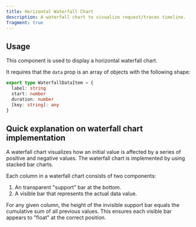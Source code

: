 ```yaml
---
title: Horizontal Waterfall Chart
description: A waterfall chart to visualize request/traces timeline.
fragment: true
---
```


<ComponentPreview name="horizontal-waterfall-chart" peekCode wide />

## Usage

This component is used to display a horizontal waterfall chart.

It requires that the `data` prop is an array of objects with the following shape:

```ts
export type WaterfallDataItem = {
  label: string
  start: number
  duration: number
  [key: string]: any
}
```

## Quick explanation on waterfall chart implementation

A waterfall chart visualizes how an initial value is affected by a series of positive and negative values. The waterfall chart is implemented by using stacked bar charts.

Each column in a waterfall chart consists of two components:

1. An transparent "support" bar at the bottom.
2. A visible bar that represents the actual data value.

For any given column, the height of the invisible support bar equals the cumulative sum of all previous values. This ensures each visible bar appears to "float" at the correct position.

